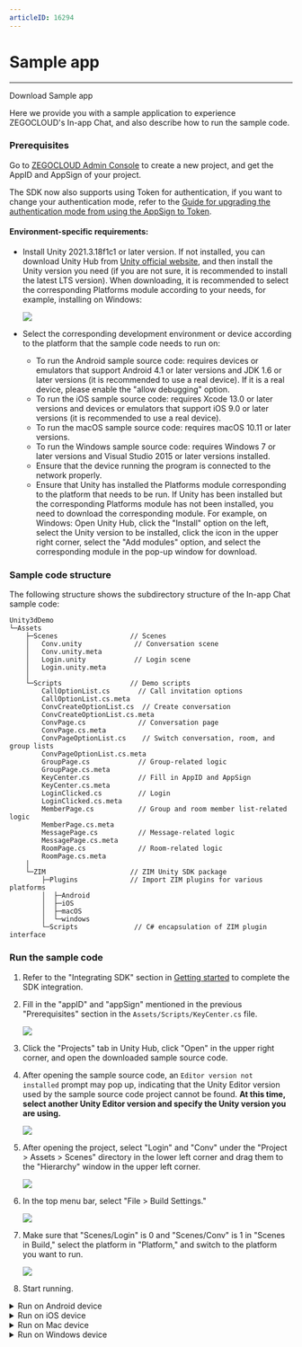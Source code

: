 ```yaml
---
articleID: 16294
---
```

# Sample app

- - -

<Card title="Sample app" href="https://storage.zego.im/zim/example/unity/Unity3dDemo.zip" target="_blank">Download Sample app</Card>

Here we provide you with a sample application to experience ZEGOCLOUD's In-app Chat, and also describe how to run the sample code.

### Prerequisites

Go to [ZEGOCLOUD Admin Console](https://console.zegocloud.com/) to create a new project, and get the AppID and AppSign of your project.

<Warning title="Warning">

The SDK now also supports using Token for authentication, if you want to change your authentication mode, refer to the [Guide for upgrading the authentication mode from using the AppSign to Token](https://docs.zegocloud.com/faq/token_upgrade). 
</Warning>

#### Environment-specific requirements:


- Install Unity 2021.3.18f1c1 or later version. If not installed, you can download Unity Hub from [Unity official website](https://unity3d.com/get-unity/download), and then install the Unity version you need (if you are not sure, it is recommended to install the latest LTS version). When downloading, it is recommended to select the corresponding Platforms module according to your needs, for example, installing on Windows:
    <Frame width="512" height="auto" caption=""><img src="https://storage.zego.im/sdk-doc/Pics/ZIM/Unity/unityEnv.jpeg" /></Frame>

- Select the corresponding development environment or device according to the platform that the sample code needs to run on:

    - To run the Android sample source code: requires devices or emulators that support Android 4.1 or later versions and JDK 1.6 or later versions (it is recommended to use a real device). If it is a real device, please enable the "allow debugging" option.
    - To run the iOS sample source code: requires Xcode 13.0 or later versions and devices or emulators that support iOS 9.0 or later versions (it is recommended to use a real device).
    - To run the macOS sample source code: requires macOS 10.11 or later versions.
    - To run the Windows sample source code: requires Windows 7 or later versions and Visual Studio 2015 or later versions installed.
    - Ensure that the device running the program is connected to the network properly.
    - Ensure that Unity has installed the Platforms module corresponding to the platform that needs to be run. If Unity has been installed but the corresponding Platforms module has not been installed, you need to download the corresponding module. For example, on Windows: Open Unity Hub, click the "Install" option on the left, select the Unity version to be installed, click the icon in the upper right corner, select the "Add modules" option, and select the corresponding module in the pop-up window for download.



### Sample code structure 

The following structure shows the subdirectory structure of the In-app Chat sample code:


```tree
Unity3dDemo
└─Assets
    ├─Scenes                  // Scenes
    │   Conv.unity             // Conversation scene
    │   Conv.unity.meta
    │   Login.unity            // Login scene
    │   Login.unity.meta
    │
    └─Scripts                 // Demo scripts
        CallOptionList.cs       // Call invitation options
        CallOptionList.cs.meta
        ConvCreateOptionList.cs  // Create conversation
        ConvCreateOptionList.cs.meta
        ConvPage.cs             // Conversation page
        ConvPage.cs.meta
        ConvPageOptionList.cs    // Switch conversation, room, and group lists
        ConvPageOptionList.cs.meta
        GroupPage.cs            // Group-related logic
        GroupPage.cs.meta
        KeyCenter.cs            // Fill in AppID and AppSign
        KeyCenter.cs.meta
        LoginClicked.cs         // Login
        LoginClicked.cs.meta
        MemberPage.cs           // Group and room member list-related logic
        MemberPage.cs.meta
        MessagePage.cs          // Message-related logic
        MessagePage.cs.meta
        RoomPage.cs             // Room-related logic
        RoomPage.cs.meta
    │
    └─ZIM                     // ZIM Unity SDK package
        ├─Plugins             // Import ZIM plugins for various platforms
        │  ├─Android
        │  ├─iOS
        │  ├─macOS
        │  └─windows
        └─Scripts              // C# encapsulation of ZIM plugin interface
```

### Run the sample code

1. Refer to the "Integrating SDK" section in [Getting started](./Send%20and%20receive%20messages.mdx) to complete the SDK integration.

2. Fill in the "appID" and "appSign" mentioned in the previous "Prerequisites" section in the `Assets/Scripts/KeyCenter.cs` file.

    <Frame width="512" height="auto" caption=""><img src="https://storage.zego.im/sdk-doc/Pics/ZIM/Unity/appIDSet.jpeg" /></Frame>

3. Click the "Projects" tab in Unity Hub, click "Open" in the upper right corner, and open the downloaded sample source code.


4. After opening the sample source code, an `Editor version not installed` prompt may pop up, indicating that the Unity Editor version used by the sample source code project cannot be found. **At this time, select another Unity Editor version and specify the Unity version you are using.**

    <Frame width="512" height="auto" caption=""><img src="https://storage.zego.im/sdk-doc/Pics/ZIM/Unity/changeVersion.jpg" /></Frame>


5. After opening the project, select "Login" and "Conv" under the "Project > Assets > Scenes" directory in the lower left corner and drag them to the "Hierarchy" window in the upper left corner.

    <Frame width="512" height="auto" caption=""><img src="https://storage.zego.im/sdk-doc/Pics/ZIM/Unity/buildReady.jpeg" /></Frame>

6. In the top menu bar, select "File > Build Settings."

    <Frame width="512" height="auto" caption=""><img src="https://storage.zego.im/sdk-doc/Pics/ZIM/Unity/buildSetting_1.jpeg" /></Frame>


7. Make sure that "Scenes/Login" is 0 and "Scenes/Conv" is 1 in "Scenes in Build," select the platform in "Platform," and switch to the platform you want to run.

    <Frame width="512" height="auto" caption=""><img src="https://storage.zego.im/sdk-doc/Pics/ZIM/Unity/buildReady_1.jpeg" /></Frame>

8. Start running.

<details class="zg-primary">
    <summary>Run on Android device</summary>

1. Refer to step 7, switch the "Platform" to the "Android" platform, click "Player Settings" to set package name and other configurations.
    <Frame width="512" height="auto" caption=""><img src="https://storage.zego.im/sdk-doc/Pics/Unity3D/ZegoExpressEngine/QuickStart/demo_build_android.png" /></Frame>
2. After completing the settings, connect the Android device and click "Build And Run".
</details>

<details class="zg-primary">
    <summary>Run on iOS device</summary>

1. Refer to step 7, switch the "Platform" to the "iOS" platform, click "Build" to save the iOS project locally, and open the built project through Xcode.
2. In the opened Xcode project, open the "Targets - Unity-iPhone - Signing & Capabilities - Signing" tab, first make sure to check "Automatically manage signing", then switch "Team" to your own team, and modify "Bundle Identifier" to your own Bundle ID.
    <Frame width="512" height="auto" caption=""><img src="https://storage.zego.im/sdk-doc/Pics/ZIM/Unity/iOSSet.jpeg" /></Frame>
3. Open "Targets - Unity-iPhone - Build Phases - Embeded Frameworks", click the plus sign "+", and select the path of the integrated ZIM SDK: "ZIM/Plugins/IOS/ZIM.xcframework/ios-arm64_armv7/ZIM.framework".
    <Frame width="512" height="auto" caption=""><img src="https://storage.zego.im/sdk-doc/Pics/ZIM/Unity/setIOSPackage.jpg" /></Frame>   
4. Open "Targets - Unity-iPhone - Build Settings", search for bitcode in the search box, and make sure that Enable Bitcode is set to "No".
    <Frame width="512" height="auto" caption=""><img src="https://storage.zego.im/sdk-doc/Pics/ZIM/Unity/bitcode_set.jpeg" /></Frame>
5. Click the Run button to run the sample demo.
</details>

<details class="zg-primary">
    <summary>Run on Mac device</summary>

1. Refer to step 7, switch the "Platform" to the "macOS" platform, select the architecture to be built, such as Intel + Apple Silicon, and then click "Build" to generate the App locally.
    <Frame width="512" height="auto" caption=""><img src="https://storage.zego.im/sdk-doc/Pics/ZIM/Unity/macBuild.jpg" /></Frame>
2. After the application is generated, double-click to run it.
</details>


<details class="zg-primary">
    <summary>Run on Windows device</summary>

1. Refer to step 7, switch the "Platform" to the "Windows" platform, select the architecture to be built, **note that the architecture selected here must be consistent with the SDK architecture retained during integration**, and then click "Build" to generate the App locally.
    <Frame width="512" height="auto" caption=""><img src="https://storage.zego.im/sdk-doc/Pics/ZIM/Unity/winBuild.jpeg" /></Frame>
2. Double-click the generated .exe file to run it.
    <Frame width="512" height="auto" caption=""><img src="https://storage.zego.im/sdk-doc/Pics/ZIM/Unity/exeDemo.jpg" /></Frame>
</details>
